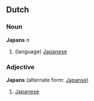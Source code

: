 == Dutch ==
=== Noun ===
'''Japans''' ''n''

# (language) [[Japanese]]

=== Adjective ===
'''Japans''' (alternate form: [[Japanse]])

# [[Japanese]]